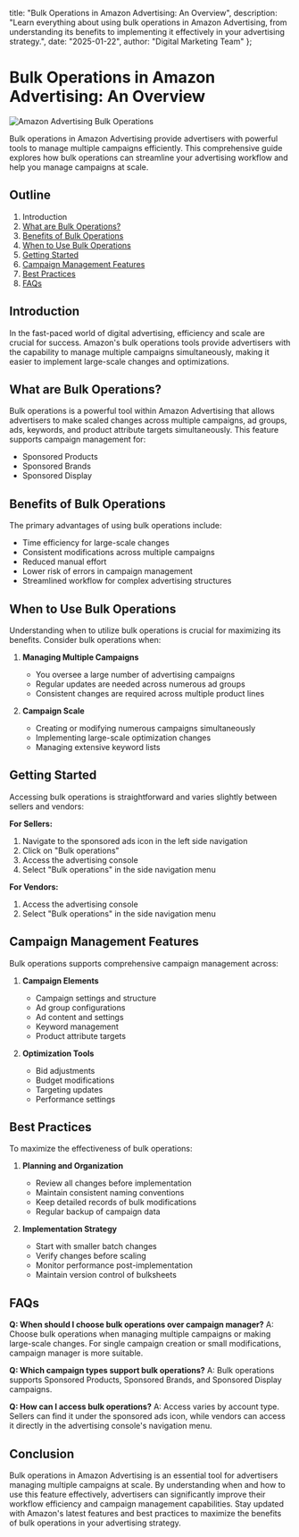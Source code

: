   title: "Bulk Operations in Amazon Advertising: An Overview",
  description: "Learn everything about using bulk operations in Amazon Advertising, from understanding its benefits to implementing it effectively in your advertising strategy.",
  date: "2025-01-22",
  author: "Digital Marketing Team"
};

# Bulk Operations in Amazon Advertising: An Overview

![Amazon Advertising Bulk Operations](/images/blog/amazon-bulk-operations.jpeg)

Bulk operations in Amazon Advertising provide advertisers with powerful tools to manage multiple campaigns efficiently. This comprehensive guide explores how bulk operations can streamline your advertising workflow and help you manage campaigns at scale.

## Outline

1. Introduction
2. [What are Bulk Operations?](#what-are-bulk-operations)
3. [Benefits of Bulk Operations](#benefits-of-bulk-operations)
4. [When to Use Bulk Operations](#when-to-use-bulk-operations)
5. [Getting Started](#getting-started)
6. [Campaign Management Features](#campaign-management-features)
7. [Best Practices](#best-practices)
8. [FAQs](#faqs)

## Introduction

In the fast-paced world of digital advertising, efficiency and scale are crucial for success. Amazon's bulk operations tools provide advertisers with the capability to manage multiple campaigns simultaneously, making it easier to implement large-scale changes and optimizations.

## What are Bulk Operations?

Bulk operations is a powerful tool within Amazon Advertising that allows advertisers to make scaled changes across multiple campaigns, ad groups, ads, keywords, and product attribute targets simultaneously. This feature supports campaign management for:

- Sponsored Products
- Sponsored Brands
- Sponsored Display

## Benefits of Bulk Operations

The primary advantages of using bulk operations include:

- Time efficiency for large-scale changes
- Consistent modifications across multiple campaigns
- Reduced manual effort
- Lower risk of errors in campaign management
- Streamlined workflow for complex advertising structures

## When to Use Bulk Operations

Understanding when to utilize bulk operations is crucial for maximizing its benefits. Consider bulk operations when:

1. **Managing Multiple Campaigns**
   - You oversee a large number of advertising campaigns
   - Regular updates are needed across numerous ad groups
   - Consistent changes are required across multiple product lines

2. **Campaign Scale**
   - Creating or modifying numerous campaigns simultaneously
   - Implementing large-scale optimization changes
   - Managing extensive keyword lists

## Getting Started

Accessing bulk operations is straightforward and varies slightly between sellers and vendors:

**For Sellers:**
1. Navigate to the sponsored ads icon in the left side navigation
2. Click on "Bulk operations"
3. Access the advertising console
4. Select "Bulk operations" in the side navigation menu

**For Vendors:**
1. Access the advertising console
2. Select "Bulk operations" in the side navigation menu

## Campaign Management Features

Bulk operations supports comprehensive campaign management across:

1. **Campaign Elements**
   - Campaign settings and structure
   - Ad group configurations
   - Ad content and settings
   - Keyword management
   - Product attribute targets

2. **Optimization Tools**
   - Bid adjustments
   - Budget modifications
   - Targeting updates
   - Performance settings

## Best Practices

To maximize the effectiveness of bulk operations:

1. **Planning and Organization**
   - Review all changes before implementation
   - Maintain consistent naming conventions
   - Keep detailed records of bulk modifications
   - Regular backup of campaign data

2. **Implementation Strategy**
   - Start with smaller batch changes
   - Verify changes before scaling
   - Monitor performance post-implementation
   - Maintain version control of bulksheets

## FAQs

**Q: When should I choose bulk operations over campaign manager?**
A: Choose bulk operations when managing multiple campaigns or making large-scale changes. For single campaign creation or small modifications, campaign manager is more suitable.

**Q: Which campaign types support bulk operations?**
A: Bulk operations supports Sponsored Products, Sponsored Brands, and Sponsored Display campaigns.

**Q: How can I access bulk operations?**
A: Access varies by account type. Sellers can find it under the sponsored ads icon, while vendors can access it directly in the advertising console's navigation menu.

## Conclusion

Bulk operations in Amazon Advertising is an essential tool for advertisers managing multiple campaigns at scale. By understanding when and how to use this feature effectively, advertisers can significantly improve their workflow efficiency and campaign management capabilities. Stay updated with Amazon's latest features and best practices to maximize the benefits of bulk operations in your advertising strategy.
